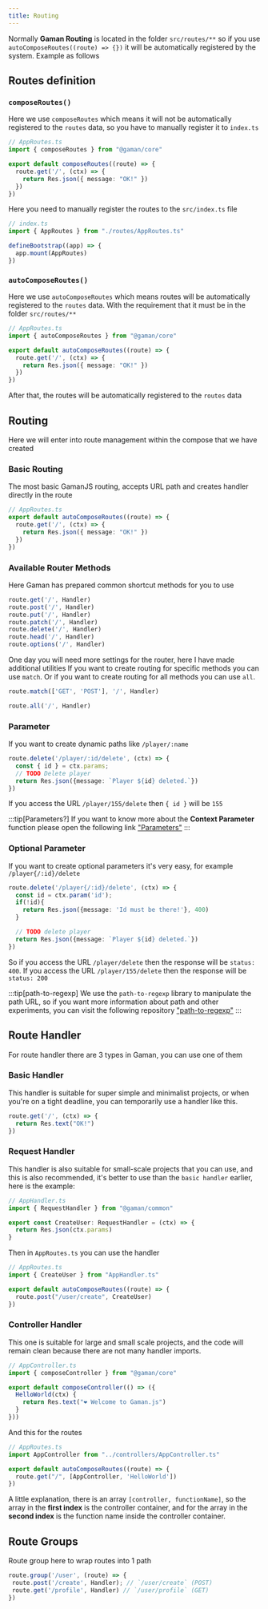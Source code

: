 ```yaml
---
title: Routing
---
```


Normally **Gaman Routing** is located in the folder `src/routes/**` so if you use `autoComposeRoutes((route) => {})` it will be automatically registered by the system.
Example as follows

## Routes definition

### `composeRoutes()`

Here we use `composeRoutes` which means it will not be automatically registered to the `routes` data, so you have to manually register it to `index.ts`

```ts
// AppRoutes.ts
import { composeRoutes } from "@gaman/core"

export default composeRoutes((route) => {
  route.get('/', (ctx) => {
    return Res.json({ message: "OK!" })
  })
})
```

Here you need to manually register the routes to the `src/index.ts` file

```ts
// index.ts
import { AppRoutes } from "./routes/AppRoutes.ts"

defineBootstrap((app) => {
  app.mount(AppRoutes)
})
```

### `autoComposeRoutes()`

Here we use `autoComposeRoutes` which means routes will be automatically registered to the `routes` data. With the requirement that it must be in the folder `src/routes/**`

```ts
// AppRoutes.ts
import { autoComposeRoutes } from "@gaman/core"

export default autoComposeRoutes((route) => {
  route.get('/', (ctx) => {
    return Res.json({ message: "OK!" })
  })
})
```

After that, the routes will be automatically registered to the `routes` data

## Routing

Here we will enter into route management within the compose that we have created

### Basic Routing

The most basic GamanJS routing, accepts URL path and creates handler directly in the route

```ts
// AppRoutes.ts
export default autoComposeRoutes((route) => {
  route.get('/', (ctx) => {
    return Res.json({ message: "OK!" })
  })
})
```

### Available Router Methods

Here Gaman has prepared common shortcut methods for you to use

```ts
route.get('/', Handler)
route.post('/', Handler)
route.put('/', Handler)
route.patch('/', Handler)
route.delete('/', Handler)
route.head('/', Handler)
route.options('/', Handler)
```

One day you will need more settings for the router, here I have made additional utilities
If you want to create routing for specific methods you can use `match`. Or if you want to create routing for all methods you can use `all`.

```ts
route.match(['GET', 'POST'], '/', Handler)

route.all('/', Handler)
```

### Parameter

If you want to create dynamic paths like `/player/:name`

```ts
route.delete('/player/:id/delete', (ctx) => {
  const { id } = ctx.params;
  // TODO Delete player
  return Res.json({message: `Player ${id} deleted.`})
})
```

If you access the URL `/player/155/delete` then `{ id }` will be `155`

:::tip[Parameters?]
If you want to know more about the **Context Parameter** function please open the following link ["Parameters"](/docs/technical/context/#params)
:::

### Optional Parameter

If you want to create optional parameters it's very easy, for example `/player{/:id}/delete`

```ts
route.delete('/player{/:id}/delete', (ctx) => {
  const id = ctx.param('id');
  if(!id){
    return Res.json({message: 'Id must be there!'}, 400)
  }

  // TODO delete player
  return Res.json({message: `Player ${id} deleted.`})
})
```

So if you access the URL `/player/delete` then the response will be `status: 400`.
If you access the URL `/player/155/delete` then the response will be `status: 200`

:::tip[path-to-regexp]
We use the `path-to-regexp` library to manipulate the path URL, so if you want more information about path and other experiments, you can visit the following repository ["path-to-regexp"](https://github.com/pillarjs/path-to-regexp)
:::

## Route Handler

For route handler there are 3 types in Gaman, you can use one of them

### Basic Handler

This handler is suitable for super simple and minimalist projects, or when you're on a tight deadline, you can temporarily use a handler like this.

```ts
route.get('/', (ctx) => {
  return Res.text("OK!")
})
```

### Request Handler

This handler is also suitable for small-scale projects that you can use, and this is also recommended, it's better to use than the `basic handler` earlier, here is the example:

```ts
// AppHandler.ts
import { RequestHandler } from "@gaman/common"

export const CreateUser: RequestHandler = (ctx) => {
  return Res.json(ctx.params)
}
```

Then in `AppRoutes.ts` you can use the handler

```ts
// AppRoutes.ts
import { CreateUser } from "AppHandler.ts"

export default autoComposeRoutes((route) => {
  route.post("/user/create", CreateUser)
})
```

### Controller Handler

This one is suitable for large and small scale projects, and the code will remain clean because there are not many handler imports.

```ts
// AppController.ts
import { composeController } from "@gaman/core"

export default composeController(() => ({
  HelloWorld(ctx) {
    return Res.text("❤️ Welcome to Gaman.js")
  }
}))
```

And this for the routes

```ts
// AppRoutes.ts
import AppController from "../controllers/AppController.ts"

export default autoComposeRoutes((route) => {
  route.get("/", [AppController, 'HelloWorld'])
})
```

A little explanation, there is an array `[controller, functionName]`, so the array in the **first index** is the controller container, and for the array in the **second index** is the function name inside the controller container.

## Route Groups

Route group here to wrap routes into 1 path

 ```ts
route.group('/user', (route) => {
  route.post('/create', Handler); // `/user/create` (POST)
  route.get('/profile', Handler) // `/user/profile` (GET)
})
```